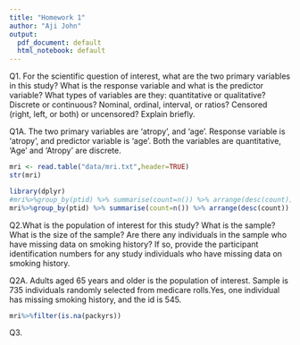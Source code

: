 ```yaml
---
title: "Homework 1"
author: "Aji John"
output:
  pdf_document: default
  html_notebook: default
---
```




Q1. For the scientific question of interest, what are the two primary variables in this study? What is the response variable and what is the predictor variable?   What types of variables are they:  quantitative or qualitative?  Discrete or continuous?  Nominal, ordinal, interval, or ratios?  Censored (right, left, or both) or uncensored? Explain briefly.

Q1A. The two primary variables are 'atropy', and 'age'. Response variable is 'atropy', and predictor variable is 'age'. Both the variables are quantitative, 'Age' and 'Atropy' are discrete.

```r
mri <- read.table("data/mri.txt",header=TRUE) 
str(mri)
```


```r
library(dplyr)
#mri%>%group_by(ptid) %>% summarise(count=n()) %>% arrange(desc(count)) %>% tail()
mri%>%group_by(ptid) %>% summarise(count=n()) %>% arrange(desc(count))
```
Q2.What is the population of interest for this study?  What is the sample?  What is the size of the sample?  Are there any individuals in the sample who have missing data on smoking history?  If so, provide the participant identification numbers for any study individuals who have missing data on smoking history.

Q2A. Adults aged 65 years and older is the population of interest. Sample is 735 individuals randomly selected from medicare rolls.Yes, one individual has missing smoking history, and the id is 545.

```r
mri%>%filter(is.na(packyrs))
```

Q3. 

